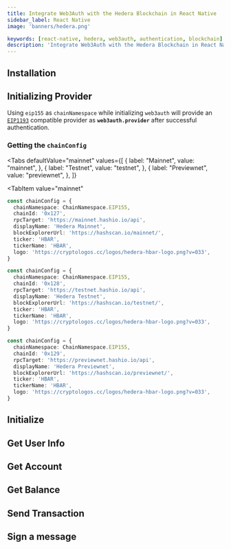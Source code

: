 ```yaml
---
title: Integrate Web3Auth with the Hedera Blockchain in React Native
sidebar_label: React Native
image: 'banners/hedera.png'

keywords: [react-native, hedera, web3auth, authentication, blockchain]
description: 'Integrate Web3Auth with the Hedera Blockchain in React Native | Documentation - Web3Auth'
---
```



<SEO
  title="Integrate Web3Auth with the Hedera Blockchain in React Native"
  description="Integrate Web3Auth with the Hedera Blockchain in React Native | Documentation - Web3Auth"
  image="https://web3auth.io/docs/banners/hedera.png"
  slug="/embedded-wallets/connect-blockchain/evm/hedera/react-native"
/>

## Installation

<InstallationSnippet />

## Initializing Provider

Using `eip155` as `chainNamespace` while initializing `web3auth` will provide an [`EIP1193`](https://eips.ethereum.org/EIPS/eip-1193) compatible provider as **`web3auth.provider`** after successful authentication.

### Getting the `chainConfig`

<Tabs
 defaultValue="mainnet"
  values={[
    { label: "Mainnet", value: "mainnet", },
    { label: "Testnet", value: "testnet", },
    { label: "Previewnet", value: "previewnet", },
]}

>

<TabItem
  value="mainnet"
>

```typescript
const chainConfig = {
  chainNamespace: ChainNamespace.EIP155,
  chainId: '0x127',
  rpcTarget: 'https://mainnet.hashio.io/api',
  displayName: 'Hedera Mainnet',
  blockExplorerUrl: 'https://hashscan.io/mainnet/',
  ticker: 'HBAR',
  tickerName: 'HBAR',
  logo: 'https://cryptologos.cc/logos/hedera-hbar-logo.png?v=033',
}
```

</TabItem>
<TabItem
  value="testnet"
>

```typescript
const chainConfig = {
  chainNamespace: ChainNamespace.EIP155,
  chainId: '0x128',
  rpcTarget: 'https://testnet.hashio.io/api',
  displayName: 'Hedera Testnet',
  blockExplorerUrl: 'https://hashscan.io/testnet/',
  ticker: 'HBAR',
  tickerName: 'HBAR',
  logo: 'https://cryptologos.cc/logos/hedera-hbar-logo.png?v=033',
}
```

</TabItem>
<TabItem
  value="previewnet"
>

```typescript
const chainConfig = {
  chainNamespace: ChainNamespace.EIP155,
  chainId: '0x129',
  rpcTarget: 'https://previewnet.hashio.io/api',
  displayName: 'Hedera Previewnet',
  blockExplorerUrl: 'https://hashscan.io/previewnet/',
  ticker: 'HBAR',
  tickerName: 'HBAR',
  logo: 'https://cryptologos.cc/logos/hedera-hbar-logo.png?v=033',
}
```

</TabItem>
</Tabs>

## Initialize

<InitialisationSnippet />

## Get User Info

<UserInfoSnippet />

## Get Account

<GetAccountSnippet />

## Get Balance

<GetBalanceSnippet />

## Send Transaction

<SendTransactionSnippet />

## Sign a message

<SignMessageSnippet />
